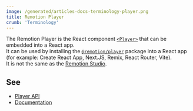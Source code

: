 ```yaml
---
image: /generated/articles-docs-terminology-player.png
title: Remotion Player
crumb: 'Terminology'
---
```


The Remotion Player is the React component [`<Player>`](/docs/player) that can be embedded into a React app.  
It can be used by installing the [`@remotion/player`](https://npmjs.org/packages/@remotion/player) package into a React app (for example: Create React App, Next.JS, Remix, React Router, Vite).  
It is not the same as the [Remotion Studio](/docs/terminology/studio).

## See

- [Player API](/docs/player/player)
- [Documentation](/docs/player/)
